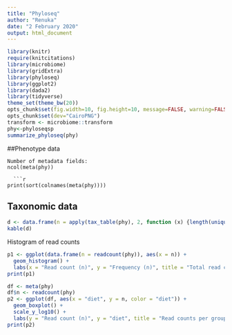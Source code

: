 ```yaml
---
title: "Phyloseq"
author: "Renuka"
date: "2 February 2020"
output: html_document
---
```


```r
library(knitr)
require(knitcitations)
library(microbiome)
library(gridExtra)
library(phyloseq)
library(ggplot2)
library(dada2)
library(tidyverse)
theme_set(theme_bw(20))
opts_chunk$set(fig.width=10, fig.height=10, message=FALSE, warning=FALSE)
opts_chunk$set(dev="CairoPNG")
transform <- microbiome::transform
phy<-phyloseqsp
summarize_phyloseq(phy)
```

##Phenotype data

```{}
Number of metadata fields: 
ncol(meta(phy))  
  
  ```r
print(sort(colnames(meta(phy))))
```

## Taxonomic data

```r
d <- data.frame(n = apply(tax_table(phy), 2, function (x) {length(unique(x))}))
kable(d)
```
Histogram of read counts

```r
p1 <- ggplot(data.frame(n = readcount(phy)), aes(x = n)) +
  geom_histogram() +
  labs(x = "Read count (n)", y = "Frequency (n)", title = "Total read counts")
print(p1)

df <- meta(phy)
df$n <- readcount(phy)
p2 <- ggplot(df, aes(x = "diet", y = n, color = "diet")) +
  geom_boxplot() +
  scale_y_log10() + 
  labs(y = "Read count (n)", y = "diet", title = "Read counts per group")
print(p2)
```
